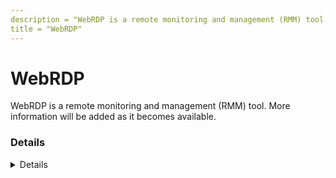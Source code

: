 ```yaml
---
description = "WebRDP is a remote monitoring and management (RMM) tool. More information will be added as it becomes available."
title = "WebRDP"
---
```




# WebRDP

WebRDP is a remote monitoring and management (RMM) tool. More information will be added as it becomes available.

### Details
<Details author={""}
         category={""}
         created={""}
         website={""}
         lastModified={"2-14-2024"}
         privileges={""}
         free={ false }
         verification={ false }
/>

#### Installation Paths
<Card code={ ["webrdp.exe"] }/>





### Forensic Artifacts




#### Network Artifacts
<EuiSpacer size="xl"/>
<NetworkArtifactsTable data={ [{"Description": "Known remote domains", "Domains": ["user_managed", "github.com/Mikej81/WebRDP"], "Ports": []}] }/>




### Detections
- Detects potential network activity of WebRDP RMM tool
  - [Sigma Rule](https://github.com/magicsword-io/LOLRMM/blob/main/detections/sigma/webrdp_network_sigma.yml)
- Detects potential processes activity of WebRDP RMM tool
  - [Sigma Rule](https://github.com/magicsword-io/LOLRMM/blob/main/detections/sigma/webrdp_processes_sigma.yml)

### References
- [github.com/Mikej81/WebRDP](github.com/Mikej81/WebRDP)

